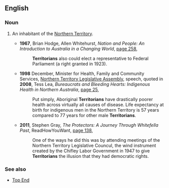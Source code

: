 ==English==

===Noun===
{{en-noun}}

# {{context|Australia|lang=en}} An inhabitant of the [[Northern Territory]].
#* '''1967''', Brian Hodge, Allen Whitehurst, ''Nation and People: An Introduction to Australia in a Changing World'', [http://books.google.com.au/books?id=qE0OAAAAQAAJ&pg=PA258&lpg=PA258&dq=%22Territorian%22|%22Territorians%22+-intitle:%22%22+-inauthor:%22%22&source=bl&ots=7Jjx4v1URR&sig=gKLiavbiLi1_tF2lcb6it6LMlCs&hl=en&sa=X&ei=rguBUInrKuWemQXDjIGIDA&redir_esc=y#v=onepage&q=%22Territorian%22|%22Territorians%22%20-intitle%3A%22%22%20-inauthor%3A%22%22&f=false page 258],
#*: '''Territorians''' also could elect a representative to Federal Parliament (a right granted in 1923).
#* '''1998''' December, Minister for Health, Family and Community Services, [[w:Northern Territory Legislative Assembly|Northern Territory Legislative Assembly]], speech, quoted in '''2008''', Tess Lea, ''Bureaucrats and Bleeding Hearts: Indigenous Health in Northern Australia'', [http://books.google.com.au/books?id=x4WfDgkVLSYC&pg=PA25&lpg=PA25&dq=%22Territorian%22|%22Territorians%22+-intitle:%22%22+-inauthor:%22%22&source=bl&ots=jcNAbOewam&sig=OIsCxZE52KwJlUfjfoGePldbx8o&hl=en&sa=X&ei=rguBUInrKuWemQXDjIGIDA&redir_esc=y#v=onepage&q=%22Territorian%22|%22Territorians%22%20-intitle%3A%22%22%20-inauthor%3A%22%22&f=false page 25],
#*: Put simply, Aboriginal '''Territorians''' have drastically poorer health across virtually all causes of disease. Life expectancy at birth for indigenous men in the Northern Territory is 57 years compared to 77 years for other male '''Territorians'''.
#* '''2011''', Stephen Gray, ''The Protectors: A Journey Through Whitefella Past'', ReadHowYouWant, [http://books.google.com.au/books?id=RGVgw-LhdIIC&pg=PA138&lpg=PA138&dq=%22Territorian%22|%22Territorians%22+-intitle:%22%22+-inauthor:%22%22&source=bl&ots=7G9AMYm1w6&sig=i6IA8aizgbkISF06gUIyHlFOTVY&hl=en&sa=X&ei=rguBUInrKuWemQXDjIGIDA&redir_esc=y#v=onepage&q=%22Territorian%22|%22Territorians%22%20-intitle%3A%22%22%20-inauthor%3A%22%22&f=false page 138],
#*: One of the ways he did this was by attending meetings of the Northern Territory Legislative Councul, the wind instrument created by the Chifley Labor Government in 1947 to give '''Territorians''' the illusion that they had democratic rights.

===See also===
* [[Top End]]
